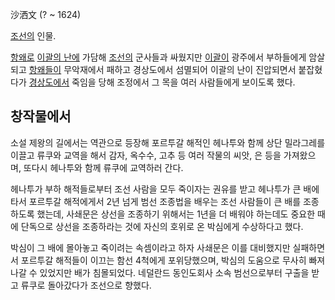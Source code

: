 沙洒文
(? ~ 1624)

[[조선]]의 인물.

[[항왜]]로 [[이괄의 난]]에 가담해 [[조선]]의 군사들과 싸웠지만 [[이괄]]이 광주에서 부하들에게 암살되고 [[항왜]]들이 무악재에서 패하고 경상도에서 섬멸되어 이괄의 난이 진압되면서 붙잡혔다가 [[경상도]]에서 죽임을 당해 조정에서 그 목을 여러 사람들에게 보이도록 했다.

== 창작물에서 ==
소설 제왕의 길에서는 역관으로 등장해 포르투갈 해적인 헤나투와 함께 상단 밀라그레를 이끌고 류쿠와 교역을 해서 감자, 옥수수, 고추 등 여러 작물의 씨앗, 은 등을 가져왔으며, 또다시 헤나투와 함께 류쿠에 교역하러 간다.

헤나투가 부하 해적들로부터 조선 사람을 모두 죽이자는 권유를 받고 헤나투가 큰 배에 타서 포르투갈 해적에게서 2년 넘게 범선 조종법을 배우는 조선 사람들이 큰 배를 조종하도록 했는데, 사쇄문은 상선을 조종하기 위해서는 1년을 더 배워야 하는데도 중요한 때에 단독으로 상선을 조종하라는 것에 자신의 호위로 온 박심에게 수상하다고 했다.

박심이 그 배에 몰아놓고 죽이려는 속셈이라고 하자 사쇄문은 이를 대비했지만 실패하면서 포르투갈 해적들이 이끄는 함선 4척에게 포위당했으며, 박심의 도움으로 무사히 빠져나갈 수 있었지만 배가 침몰되었다. 네덜란드 동인도회사 소속 범선으로부터 구출을 받고 류쿠로 돌아갔다가 조선으로 향했다.
